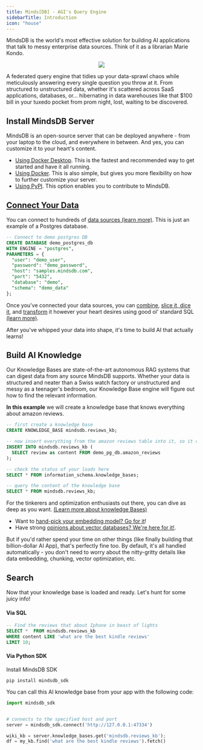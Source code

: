 ```yaml
---
title: Minds[DB] - AGI's Query Engine
sidebarTitle: Introduction
icon: "house"
---
```



MindsDB is the world's most effective solution for building AI applications that talk to messy enterprise data sources. Think of it as a librarian Marie Kondo.

<p align="center">
  <img src="/assets/cloud/main_mdb.png"/>
</p>

A federated query engine that tidies up your data-sprawl chaos while meticulously answering every single question you throw at it. From structured to unstructured data, whether it's scattered across SaaS applications, databases, or... hibernating in data warehouses like that $100 bill in your tuxedo pocket from prom night, lost, waiting to be discovered.

## Install MindsDB Server 

MindsDB is an open-source server that can be deployed anywhere - from your laptop to the cloud, and everywhere in between. And yes, you can customize it to your heart's content.

  * [Using Docker Desktop](/setup/self-hosted/docker-desktop). This is the fastest and recommended way to get started and have it all running.
  * [Using Docker](/setup/self-hosted/docker). This is also simple, but gives you more flexibility on how to further customize your server.
  * [Using PyPI](/contribute/install). This option enables you to contribute to MindsDB.

## [Connect Your Data](/integrations/data-overview)

You can connect to hundreds of [data sources (learn more)](/integrations/data-overview). This is just an example of a Postgres database.

```sql
-- Connect to demo postgres DB
CREATE DATABASE demo_postgres_db
WITH ENGINE = "postgres",
PARAMETERS = {
  "user": "demo_user",
  "password": "demo_password",
  "host": "samples.mindsdb.com",
  "port": "5432",
  "database": "demo",
  "schema": "demo_data"
};
```

Once you've connected your data sources, you can [combine](/mindsdb_sql/sql/api/join-on), [slice it, dice it](/mindsdb_sql/sql/api/select), and [transform](/use-cases/data_enrichment/overview) it however your heart desires using good ol' standard SQL [(learn more)](/mindsdb_sql/overview). 

After you've whipped your data into shape, it's time to build AI that actually learns!

## Build AI Knowledge

Our Knowledge Bases are state-of-the-art autonomous RAG systems that can digest data from any source MindsDB supports. Whether your data is structured and neater than a Swiss watch factory or unstructured and messy as a teenager's bedroom, our Knowledge Base engine will figure out how to find the relevant information. 

**In this example** we will create a knowledge base that knows everything about amazon reviews. 

```sql
-- first create a knowledge base
CREATE KNOWLEDGE_BASE mindsdb.reviews_kb;

-- now insert everything from the amazon reviews table into it, so it can learn it
INSERT INTO mindsdb.reviews_kb (
  SELECT review as content FROM demo_pg_db.amazon_reviews
);

-- check the status of your loads here
SELECT * FROM information_schema.knowledge_bases;

-- query the content of the knowledge base
SELECT * FROM mindsdb.reviews_kb;
```

For the tinkerers and optimization enthusiasts out there, you can dive as deep as you want. [(Learn more about knowledge Bases)](/mindsdb_sql/agents/knowledge-bases)

+ Want to [hand-pick your embedding model? Go for it](mindsdb_sql/agents/knowledge-bases#knowledge-base-with-openai-embedding-model)! 
+ Have strong [opinions about vector databases? We're here for it!](/mindsdb_sql/agents/knowledge-bases#knowledge-base-with-custom-vector-store). 

But if you'd rather spend your time on other things (like finally building that billion-dollar AI App), that's perfectly fine too. By default, it's all handled automatically - you don't need to worry about the nitty-gritty details like data embedding, chunking, vector optimization, etc.

## Search 

Now that your knowledge base is loaded and ready. Let's hunt for some juicy info!

#### Via SQL

```sql
-- Find the reviews that about Iphone in beast of lights
SELECT *  FROM mindsdb.reviews_kb
WHERE content LIKE 'what are the best kindle reviews'
LIMIT 10;
```

#### Via Python SDK

Install MindsDB SDK

```shell
pip install mindsdb_sdk
```

You can call this AI knowledge base from your app with the following code:

```python
import mindsdb_sdk


# connects to the specified host and port
server = mindsdb_sdk.connect('http://127.0.0.1:47334')

wiki_kb = server.knowledge_bases.get('mindsdb.reviews_kb');
df = my_kb.find('what are the best kindle reviews').fetch()

```
